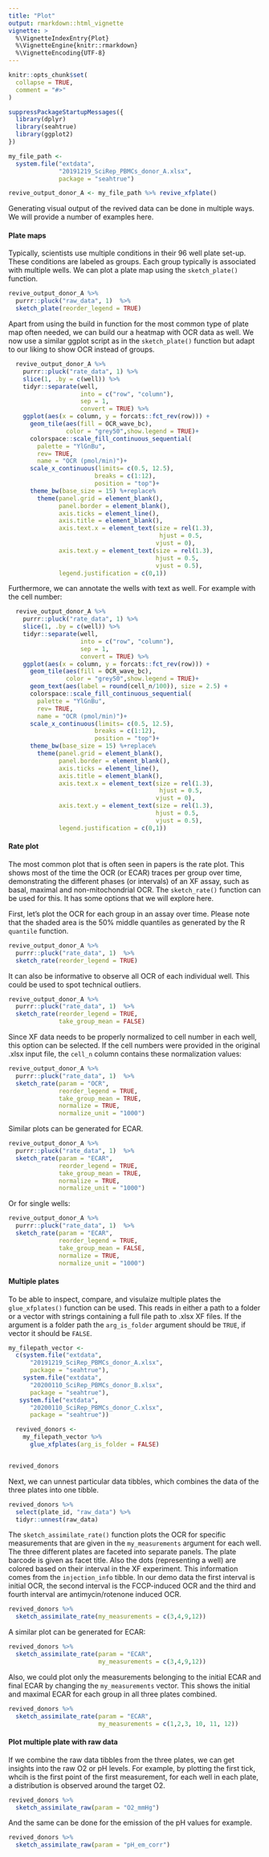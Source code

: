 ```yaml
---
title: "Plot"
output: rmarkdown::html_vignette
vignette: >
  %\VignetteIndexEntry{Plot}
  %\VignetteEngine{knitr::rmarkdown}
  %\VignetteEncoding{UTF-8}
---
```


```r
knitr::opts_chunk$set(
  collapse = TRUE,
  comment = "#>"
)
```



```r
suppressPackageStartupMessages({
  library(dplyr)
  library(seahtrue)
  library(ggplot2)
})


```



```r
my_file_path <- 
  system.file("extdata", 
              "20191219_SciRep_PBMCs_donor_A.xlsx", 
              package = "seahtrue")

revive_output_donor_A <- my_file_path %>% revive_xfplate()

```

Generating visual output of the revived data can be done in multiple ways. We will provide a number of examples here.

#### Plate maps

Typically, scientists use multiple conditions in their 96 well plate set-up. These conditions are labeled as groups. Each group typically is associated with multiple wells. We can plot a plate map using the `sketch_plate()` function.

```r
revive_output_donor_A %>%
  purrr::pluck("raw_data", 1)  %>%
  sketch_plate(reorder_legend = TRUE)

```

Apart from using the build in function for the most common type of plate map often needed, we can build our a heatmap with OCR data as well. We now use a similar ggplot script as in the `sketch_plate()` function but adapt to our liking to show OCR instead of groups.

```r
  revive_output_donor_A %>%
    purrr::pluck("rate_data", 1) %>% 
    slice(1, .by = c(well)) %>% 
    tidyr::separate(well, 
                    into = c("row", "column"), 
                    sep = 1,  
                    convert = TRUE) %>% 
    ggplot(aes(x = column, y = forcats::fct_rev(row))) +
      geom_tile(aes(fill = OCR_wave_bc),
                color = "grey50",show.legend = TRUE)+
      colorspace::scale_fill_continuous_sequential(
        palette = "YlGnBu", 
        rev= TRUE,
        name = "OCR (pmol/min)")+
      scale_x_continuous(limits= c(0.5, 12.5),
                        breaks = c(1:12),
                        position = "top")+
      theme_bw(base_size = 15) %+replace% 
        theme(panel.grid = element_blank(),
              panel.border = element_blank(),
              axis.ticks = element_line(),
              axis.title = element_blank(),
              axis.text.x = element_text(size = rel(1.3),
                                          hjust = 0.5,
                                         vjust = 0),
              axis.text.y = element_text(size = rel(1.3),
                                         hjust = 0.5,
                                         vjust = 0.5),
              legend.justification = c(0,1))

```

Furthermore, we can annotate the wells with text as well. For example with the cell number:

```r
  revive_output_donor_A %>%
    purrr::pluck("rate_data", 1) %>% 
    slice(1, .by = c(well)) %>% 
    tidyr::separate(well, 
                    into = c("row", "column"), 
                    sep = 1,  
                    convert = TRUE) %>% 
    ggplot(aes(x = column, y = forcats::fct_rev(row))) +
      geom_tile(aes(fill = OCR_wave_bc),
                color = "grey50",show.legend = TRUE)+
      geom_text(aes(label = round(cell_n/100)), size = 2.5) +
      colorspace::scale_fill_continuous_sequential(
        palette = "YlGnBu", 
        rev= TRUE,
        name = "OCR (pmol/min)")+
      scale_x_continuous(limits= c(0.5, 12.5),
                        breaks = c(1:12),
                        position = "top")+
      theme_bw(base_size = 15) %+replace% 
        theme(panel.grid = element_blank(),
              panel.border = element_blank(),
              axis.ticks = element_line(),
              axis.title = element_blank(),
              axis.text.x = element_text(size = rel(1.3),
                                          hjust = 0.5,
                                         vjust = 0),
              axis.text.y = element_text(size = rel(1.3),
                                         hjust = 0.5,
                                         vjust = 0.5),
              legend.justification = c(0,1))

```

#### Rate plot

The most common plot that is often seen in papers is the rate plot. This shows most of the time the OCR (or ECAR) traces per group over time, demonstrating the different phases (or intervals) of an XF assay, such as basal, maximal and non-mitochondrial OCR. The `sketch_rate()` function can be used for this. It has some options that we will explore here.

First, let's plot the OCR for each group in an assay over time. Please note that the shaded area is the 50% middle quantiles as generated by the R `quantile` function.

```r

revive_output_donor_A %>%
  purrr::pluck("rate_data", 1)  %>%
  sketch_rate(reorder_legend = TRUE)

```

It can also be informative to observe all OCR of each individual well. This could be used to spot technical outliers.

```r

revive_output_donor_A %>%
  purrr::pluck("rate_data", 1)  %>%
  sketch_rate(reorder_legend = TRUE,
              take_group_mean = FALSE)

```
Since XF data needs to be properly normalized to cell number in each well, this option can be selected. If the cell numbers were provided in the original .xlsx input file, the `cell_n` column contains these normalization values:

```r

revive_output_donor_A %>%
  purrr::pluck("rate_data", 1)  %>%
  sketch_rate(param = "OCR",
              reorder_legend = TRUE,
              take_group_mean = TRUE,
              normalize = TRUE,
              normalize_unit = "1000")

```

Similar plots can be generated for ECAR.

```r

revive_output_donor_A %>%
  purrr::pluck("rate_data", 1)  %>%
  sketch_rate(param = "ECAR",
              reorder_legend = TRUE,
              take_group_mean = TRUE,
              normalize = TRUE,
              normalize_unit = "1000")

```

Or for single wells:

```r

revive_output_donor_A %>%
  purrr::pluck("rate_data", 1)  %>%
  sketch_rate(param = "ECAR",
              reorder_legend = TRUE,
              take_group_mean = FALSE,
              normalize = TRUE,
              normalize_unit = "1000")

```


#### Multiple plates

To be able to inspect, compare, and visulaize multiple plates the `glue_xfplates()` function can be used. This reads in either a path to a folder or a vector with strings containing a full file path to .xlsx XF files. If the argument is a folder path the `arg_is_folder` argument should be `TRUE`, if vector it should be `FALSE`.

```r


my_filepath_vector <- 
  c(system.file("extdata",
      "20191219_SciRep_PBMCs_donor_A.xlsx", 
      package = "seahtrue"),
    system.file("extdata",
      "20200110_SciRep_PBMCs_donor_B.xlsx", 
      package = "seahtrue"),
   system.file("extdata",
      "20200110_SciRep_PBMCs_donor_C.xlsx", 
      package = "seahtrue"))

  revived_donors <- 
    my_filepath_vector %>%
      glue_xfplates(arg_is_folder = FALSE)


revived_donors

```

Next, we can unnest particular data tibbles, which combines the data of the three plates into one tibble.

```r

revived_donors %>% 
  select(plate_id, "raw_data") %>% 
  tidyr::unnest(raw_data)


```

The `sketch_assimilate_rate()` function plots the OCR for specific measurements that are given in the `my_measurements` argument for each well. The three different plates are faceted into separate panels. The plate barcode is given as facet title. Also the dots (representing a well) are colored based on their interval in the XF experiment. This information comes from the `injection_info` tibble. In our demo data the first interval is initial OCR, the second interval is the FCCP-induced OCR and the third and fourth interval are antimycin/rotenone induced OCR.

```r

revived_donors %>% 
  sketch_assimilate_rate(my_measurements = c(3,4,9,12))

```

A similar plot can be generated for ECAR:

```r

revived_donors %>% 
  sketch_assimilate_rate(param = "ECAR",
                         my_measurements = c(3,4,9,12))

```

Also, we could plot only the measurements belonging to the initial ECAR and final ECAR by changing the `my_measurements` vector. This shows the initial and maximal ECAR for each group in all three plates combined.

```r

revived_donors %>% 
  sketch_assimilate_rate(param = "ECAR",
                         my_measurements = c(1,2,3, 10, 11, 12))

```

#### Plot multiple plate with raw data

If we combine the raw data tibbles from the three plates, we can get insights into the raw O2 or pH levels. For example, by plotting the first tick, whcih is the first point of the first measurement, for each well in each plate, a distribution is observed around the target O2.

```r

revived_donors %>% 
  sketch_assimilate_raw(param = "O2_mmHg")

```

And the same can be done for the emission of the pH values for example.

```r

revived_donors %>% 
  sketch_assimilate_raw(param = "pH_em_corr")

```
